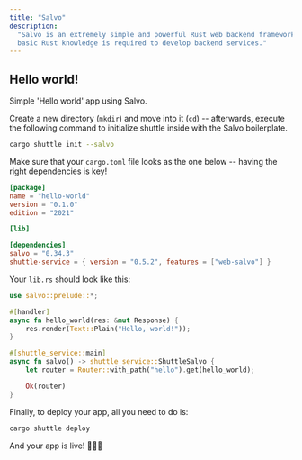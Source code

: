 ```yaml
---
title: "Salvo"
description:
  "Salvo is an extremely simple and powerful Rust web backend framework. Only
  basic Rust knowledge is required to develop backend services."
---
```


## Hello world!

Simple 'Hello world' app using Salvo.

Create a new directory (`mkdir`) and move into it (`cd`) -- afterwards, execute
the following command to initialize shuttle inside with the Salvo boilerplate.

```bash
cargo shuttle init --salvo
```

Make sure that your `cargo.toml` file looks as the one below -- having the right
dependencies is key!

```toml cargo.toml
[package]
name = "hello-world"
version = "0.1.0"
edition = "2021"

[lib]

[dependencies]
salvo = "0.34.3"
shuttle-service = { version = "0.5.2", features = ["web-salvo"] }
```

Your `lib.rs` should look like this:

```rust lib.rs
use salvo::prelude::*;

#[handler]
async fn hello_world(res: &mut Response) {
    res.render(Text::Plain("Hello, world!"));
}

#[shuttle_service::main]
async fn salvo() -> shuttle_service::ShuttleSalvo {
    let router = Router::with_path("hello").get(hello_world);

    Ok(router)
}
```

Finally, to deploy your app, all you need to do is:

```bash
cargo shuttle deploy
```

And your app is live! 🎉🎉🎉
